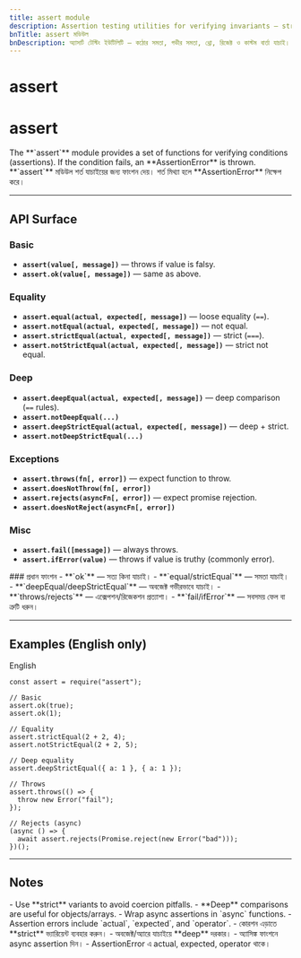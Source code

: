 ```yaml
---
title: assert module
description: Assertion testing utilities for verifying invariants — strict equality, deep equality, throws, rejects, and custom messages.
bnTitle: assert মডিউল
bnDescription: অ্যাসার্ট টেস্টিং ইউটিলিটি — কঠোর সমতা, গভীর সমতা, থ্রো, রিজেক্ট ও কাস্টম বার্তা যাচাই।
---
```


# <I18nEnglish>assert</I18nEnglish>
# <I18nBangla>assert</I18nBangla>


<I18nEnglish>
The **`assert`** module provides a set of functions for verifying conditions (assertions). If the condition fails, an **AssertionError** is thrown.
</I18nEnglish>

<I18nBangla>
**`assert`** মডিউল শর্ত যাচাইয়ের জন্য ফাংশন দেয়। শর্ত মিথ্যা হলে **AssertionError** নিক্ষেপ করে।
</I18nBangla>



---

## API Surface

<I18nEnglish>

### Basic
- **`assert(value[, message])`** — throws if value is falsy.
- **`assert.ok(value[, message])`** — same as above.

### Equality
- **`assert.equal(actual, expected[, message])`** — loose equality (`==`).
- **`assert.notEqual(actual, expected[, message])`** — not equal.
- **`assert.strictEqual(actual, expected[, message])`** — strict (`===`).
- **`assert.notStrictEqual(actual, expected[, message])`** — strict not equal.

### Deep
- **`assert.deepEqual(actual, expected[, message])`** — deep comparison (`==` rules).
- **`assert.notDeepEqual(...)`**
- **`assert.deepStrictEqual(actual, expected[, message])`** — deep + strict.
- **`assert.notDeepStrictEqual(...)`**

### Exceptions
- **`assert.throws(fn[, error])`** — expect function to throw.
- **`assert.doesNotThrow(fn[, error])`**
- **`assert.rejects(asyncFn[, error])`** — expect promise rejection.
- **`assert.doesNotReject(asyncFn[, error])`**

### Misc
- **`assert.fail([message])`** — always throws.  
- **`assert.ifError(value)`** — throws if value is truthy (commonly error).  

</I18nEnglish>

<I18nBangla>
### প্রধান ফাংশন
- **`ok`** — সত্য কিনা যাচাই।
- **`equal/strictEqual`** — সমতা যাচাই।
- **`deepEqual/deepStrictEqual`** — অবজেক্ট গভীরভাবে যাচাই।
- **`throws/rejects`** — এক্সেপশন/রিজেকশন প্রত্যাশা।
- **`fail/ifError`** — সবসময় ফেল বা ত্রুটি ধরুন।
</I18nBangla>



---

## Examples (English only)

<Tabs defaultValue="english" className="w-full">
  <TabsList>
    <TabsTrigger value="english">English</TabsTrigger>
  </TabsList>

  <TabsContent value="english">

```bnl
const assert = require("assert");

// Basic
assert.ok(true);
assert.ok(1);

// Equality
assert.strictEqual(2 + 2, 4);
assert.notStrictEqual(2 + 2, 5);

// Deep equality
assert.deepStrictEqual({ a: 1 }, { a: 1 });

// Throws
assert.throws(() => {
  throw new Error("fail");
});

// Rejects (async)
(async () => {
  await assert.rejects(Promise.reject(new Error("bad")));
})();
```
  </TabsContent>
</Tabs>

---

## Notes

<I18nEnglish>
- Use **strict** variants to avoid coercion pitfalls.  
- **Deep** comparisons are useful for objects/arrays.  
- Wrap async assertions in `async` functions.  
- Assertion errors include `actual`, `expected`, and `operator`.  
</I18nEnglish>

<I18nBangla>
- কোরশন এড়াতে **strict** ভ্যারিয়েন্ট ব্যবহার করুন।  
- অবজেক্ট/অ্যারে যাচাইয়ে **deep** দরকার।  
- অ্যাসিঙ্ক ফাংশনে async assertion দিন।  
- AssertionError এ actual, expected, operator থাকে।  
</I18nBangla>


